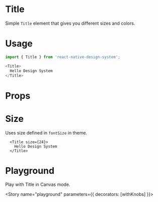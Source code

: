
<Meta title="Design System|Title" component={Title} />

# Title
Simple `Title` element that gives you different sizes and colors.

# Usage
```js
import { Title } from 'react-native-design-system';

<Title>
  Hello Design System
</Title>
```

# Props
<Props of={Title} />



# Size
Uses size defined in `fontSize` in theme.

<Preview>
  <Story name="size">
     
      <Title size={24}>
        Hello Design System
      </Title>
      
  </Story>
</Preview>

# Playground
Play with Title in Canvas mode.

<Story name="playground" parameters={{ decorators: [withKnobs] }}>
  <Title
    size={select('size', [20, 22, 25], 20)}
  >
  Hello World
  </Title>
</Story>